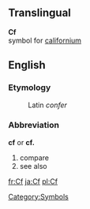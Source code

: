 ==Translingual==

'''Cf'''<br>{{chemistry}} symbol for [[californium]]
[[Category:Symbols]]

==English==
===Etymology===
:Latin ''confer''

===Abbreviation===
'''cf''' or '''cf.'''

#compare
#see also

[[fr:Cf]]
[[ja:Cf]]
[[pl:Cf]]